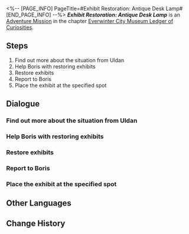 <%-- [PAGE_INFO]
PageTitle=#Exhibit Restoration: Antique Desk Lamp#
[END_PAGE_INFO] --%>
{{Stub|Dialogue, characters, and location(s)}}
{{Mission Infobox
|id            = 8001209
|title         = 
|image         = Mission Exhibit Restoration: Antique Desk Lamp.png
|type          = Adventure
|event_name    = 
|chapter       = Everwinter City Museum Ledger of Curiosities
|requirements  = 
|summary       = Belobog's History and Culture Museum will be opening soon. Uldan is collecting appropriate exhibits to ensure a successful opening.<br />You have helped Exhibit Restorer Boris restore the antique desk lamp, adding another valuable piece to the museum's collection.
|characters    = <!--characters that appear in this mission-->
|startLocation = <!--location as it intially appears on the mission screen-->
|world         = <!--i.e. Penacony-->
|area          = <!--i.e. A Child's Dream-->
|prev          = 
|next          = 
|exp           = 
|credits       = 
|stellarJade   = 
|other         = 
}}
'''''Exhibit Restoration: Antique Desk Lamp''''' is an [[Adventure Mission]] in the chapter [[Everwinter City Museum Ledger of Curiosities]].

==Steps==
# Find out more about the situation from Uldan
# Help Boris with restoring exhibits
# Restore exhibits
# Report to Boris
# Place the exhibit at the specified spot

<!--
==Gameplay Notes==

--><!--
==Trial Character==

-->
==Dialogue==
{{Stub Dialogue}}
===Find out more about the situation from Uldan===
{{Mission Description|type=adventure|location=<!--to be added-->|Belobog's History and Culture Museum will be opening soon. Uldan is collecting appropriate exhibits to ensure a successful opening.<br />Boris, the restorer of the museum, seems to be troubled. Go and find him at the restoration room.}}
{{Dialogue Start}}
:{{tx}}
{{Dialogue End}}

===Help Boris with restoring exhibits===
{{Mission Description|type=adventure|location=<!--to be added-->|update|Belobog's History and Culture Museum will be opening soon. Uldan is collecting appropriate exhibits to ensure a successful opening.<br />Boris, the restorer of the museum, seems to be troubled. Go and find him at the restoration room.}}
{{Dialogue Start}}
:{{tx}}
{{Dialogue End}}

===Restore exhibits===
{{Mission Description|type=adventure|location=<!--to be added-->|update|Belobog's History and Culture Museum will be opening soon. Uldan is collecting appropriate exhibits to ensure a successful opening.<br />Boris, the restorer of the museum, seems to be troubled. Go and find him at the restoration room.}}
{{Dialogue Start}}
:{{tx}}
{{Dialogue End}}

===Report to Boris===
{{Mission Description|type=adventure|location=<!--to be added-->|update|Belobog's History and Culture Museum will be opening soon. Uldan is collecting appropriate exhibits to ensure a successful opening.<br />Boris, the restorer of the museum, seems to be troubled. Go and find him at the restoration room.}}
{{Dialogue Start}}
:{{tx}}
{{Dialogue End}}

===Place the exhibit at the specified spot===
{{Mission Description|type=adventure|location=<!--to be added-->|update|Belobog's History and Culture Museum will be opening soon. Uldan is collecting appropriate exhibits to ensure a successful opening.<br />Boris, the restorer of the museum, seems to be troubled. Go and find him at the restoration room.}}
{{Dialogue Start}}
:{{tx}}
{{Dialogue End}}

==Other Languages==
{{Other Languages
|en   = Exhibit Restoration: Antique Desk Lamp
|zhs  = 藏品修复•古董台灯
|zht  = 館藏修復•古董檯燈
|ja   = 収蔵品修復・アンティークの卓上ライト
|ko   = 소장품 수리•고물 스탠드
|es   = Restauración de objeto: lámpara de escritorio antigua
|fr   = Restauration de pièce d'exposition : Ancienne lampe de bureau
|ru   = Реставрация экспонатов: Антикварная лампа
|th   = ซ่อมแซมวัตถุจัดแสดง: โคมไฟโบราณ
|vi   = Chỉnh Sửa Vật Sưu Tập - Đèn Để Bàn Cổ
|de   = Restauration: Uralte Tischlampe
|id   = Perbaikan Koleksi: Lampu Meja Antik
|pt   = Restauração de Obras: Abajur Antigo
}}

==Change History==
{{Change History|1.1}}
